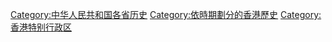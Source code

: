 {{Catmore}}

[[Category:中华人民共和国各省历史|Category:中华人民共和国各省历史]]
[[Category:依時期劃分的香港歷史|Category:依時期劃分的香港歷史]]
[[Category:香港特别行政区|Category:香港特别行政区]]